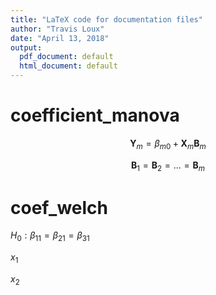 ```yaml
---
title: "LaTeX code for documentation files"
author: "Travis Loux"
date: "April 13, 2018"
output:
  pdf_document: default
  html_document: default
---
```


# coefficient_manova

$$
\mathbf{Y}_m = \beta_{m0} + \mathbf{X}_m \mathbf{B}_m
$$

$$
\mathbf{B}_1 = \mathbf{B}_2 = ... = \mathbf{B}_m
$$


# coef_welch

\begin{align}
y_i &= \beta_{10} + \beta_{11}x_{i1} + \beta_{12}x_{i2} + \beta_{1i} \\
y_i &= \beta_{20} + \beta_{21}x_{i1} + \beta_{22}x_{i2} + \beta_{2i} \\
y_i &= \beta_{30} + \beta_{31}x_{i1} + \beta_{32}x_{i2} + \beta_{3i}
\end{align}

$H_0: \beta_{11} = \beta_{21} = \beta_{31}$

$x_1$

$x_2$

